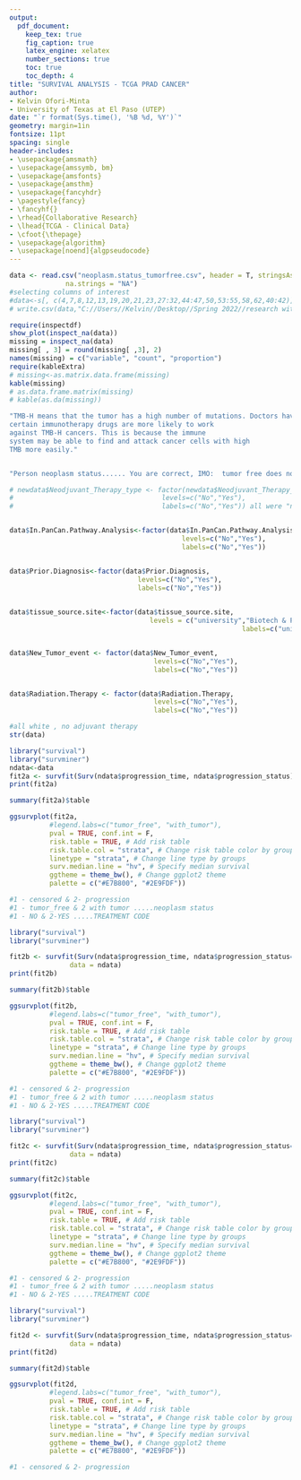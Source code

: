 ```yaml
---
output: 
  pdf_document:
    keep_tex: true
    fig_caption: true
    latex_engine: xelatex
    number_sections: true
    toc: true
    toc_depth: 4
title: "SURVIVAL ANALYSIS - TCGA PRAD CANCER"
author: 
- Kelvin Ofori-Minta
- University of Texas at El Paso (UTEP) 
date: "`r format(Sys.time(), '%B %d, %Y')`"
geometry: margin=1in
fontsize: 11pt
spacing: single
header-includes:
- \usepackage{amsmath}
- \usepackage{amssymb, bm}
- \usepackage{amsfonts}
- \usepackage{amsthm}
- \usepackage{fancyhdr}
- \pagestyle{fancy}
- \fancyhf{}
- \rhead{Collaborative Research}
- \lhead{TCGA - Clinical Data}
- \cfoot{\thepage}
- \usepackage{algorithm}
- \usepackage[noend]{algpseudocode}
---
```


\newpage
\section{Loading and Cleaning Data}
```r
data <- read.csv("neoplasm.status_tumorfree.csv", header = T, stringsAsFactors = F,
              na.strings = "NA")
#selecting columns of interest
#data<-s[, c(4,7,8,12,13,19,20,21,23,27:32,44:47,50,53:55,58,62,40:42)]
# write.csv(data,"C://Users//Kelvin//Desktop//Spring 2022//research with Dr. Leung//survival//selected_columns.csv")
```

\subsection{Inspecting dataframe for missing values}
```r
require(inspectdf)
show_plot(inspect_na(data))
missing = inspect_na(data)
missing[ , 3] = round(missing[ ,3], 2)
names(missing) = c("variable", "count", "proportion")
require(kableExtra)
# missing<-as.matrix.data.frame(missing)
kable(missing)
# as.data.frame.matrix(missing)
# kable(as.da(missing))
```

\subsubsection{Rename long variables}
```r
"TMB-H means that the tumor has a high number of mutations. Doctors have found that
certain immunotherapy drugs are more likely to work
against TMB-H cancers. This is because the immune
system may be able to find and attack cancer cells with high
TMB more easily."


"Person neoplasm status...... You are correct, IMO:  tumor free does not mean normal, but rather whether (or not) the tumor (neoplasm) continues to be present.  It is a statement about the progression (or not) of the original disease; whereas normal is a statement that there was no disease to begin with."
```


\newpage
\subsubsection{Re-coding variables}
```r

# newdata$Neodjuvant_Therapy_type <- factor(newdata$Neodjuvant_Therapy_type,
#                                     levels=c("No","Yes"),
#                                     labels=c("No","Yes")) all were "no"


data$In.PanCan.Pathway.Analysis<-factor(data$In.PanCan.Pathway.Analysis,
                                           levels=c("No","Yes"),
                                           labels=c("No","Yes"))


data$Prior.Diagnosis<-factor(data$Prior.Diagnosis, 
                                levels=c("No","Yes"),
                                labels=c("No","Yes"))
  

data$tissue_source.site<-factor(data$tissue_source.site,
                                   levels = c("university","Biotech & Pharma","Hospital","Research center"),
                                                          labels=c("university","biotech_pharma","hospital","research_centers"))


data$New_Tumor_event <- factor(data$New_Tumor_event,
                                    levels=c("No","Yes"),
                                    labels=c("No","Yes"))


data$Radiation.Therapy <- factor(data$Radiation.Therapy,
                                    levels=c("No","Yes"),
                                    labels=c("No","Yes"))

#all white , no adjuvant therapy
str(data)
```

\newpage
\section{KM Curve - survival probability with Radiation Therapy}
```r
library("survival")
library("survminer")
ndata<-data
fit2a <- survfit(Surv(ndata$progression_time, ndata$progression_status) ~ ndata$Radiation.Therapy, data = ndata)
print(fit2a)

summary(fit2a)$table
```
```r
ggsurvplot(fit2a,
          #legend.labs=c("tumor_free", "with_tumor"),
          pval = TRUE, conf.int = F,
          risk.table = TRUE, # Add risk table
          risk.table.col = "strata", # Change risk table color by groups
          linetype = "strata", # Change line type by groups
          surv.median.line = "hv", # Specify median survival
          ggtheme = theme_bw(), # Change ggplot2 theme
          palette = c("#E7B800", "#2E9FDF"))

#1 - censored & 2- progression
#1 - tumor_free & 2 with tumor .....neoplasm status 
#1 - NO & 2-YES .....TREATMENT CODE
```




\newpage
\section{KM Curve- survival probability:Censored cases of Radiation therapy}
```r
library("survival")
library("survminer")

fit2b <- survfit(Surv(ndata$progression_time, ndata$progression_status==1) ~ ndata$Radiation.Therapy, 
               data = ndata)
print(fit2b)

summary(fit2b)$table
```
```r
ggsurvplot(fit2b,
          #legend.labs=c("tumor_free", "with_tumor"),
          pval = TRUE, conf.int = F,
          risk.table = TRUE, # Add risk table
          risk.table.col = "strata", # Change risk table color by groups
          linetype = "strata", # Change line type by groups
          surv.median.line = "hv", # Specify median survival
          ggtheme = theme_bw(), # Change ggplot2 theme
          palette = c("#E7B800", "#2E9FDF"))

#1 - censored & 2- progression
#1 - tumor_free & 2 with tumor .....neoplasm status 
#1 - NO & 2-YES .....TREATMENT CODE
```


\newpage
\section{KM Curve- survival probability:Censored cases of New tumor event}
```r
library("survival")
library("survminer")

fit2c <- survfit(Surv(ndata$progression_time, ndata$progression_status==2) ~ ndata$New_Tumor_event, 
               data = ndata)
print(fit2c)

summary(fit2c)$table
```
```r
ggsurvplot(fit2c,
          #legend.labs=c("tumor_free", "with_tumor"),
          pval = TRUE, conf.int = F,
          risk.table = TRUE, # Add risk table
          risk.table.col = "strata", # Change risk table color by groups
          linetype = "strata", # Change line type by groups
          surv.median.line = "hv", # Specify median survival
          ggtheme = theme_bw(), # Change ggplot2 theme
          palette = c("#E7B800", "#2E9FDF"))

#1 - censored & 2- progression
#1 - tumor_free & 2 with tumor .....neoplasm status 
#1 - NO & 2-YES .....TREATMENT CODE
```


\newpage
\section{KM Curve- survival probability:Uncensored cases of Prior Diagnosis}
```r
library("survival")
library("survminer")

fit2d <- survfit(Surv(ndata$progression_time, ndata$progression_status==2) ~ ndata$Prior.Diagnosis, 
               data = ndata)
print(fit2d)

summary(fit2d)$table
```
```r
ggsurvplot(fit2d,
          #legend.labs=c("tumor_free", "with_tumor"),
          pval = TRUE, conf.int = F,
          risk.table = TRUE, # Add risk table
          risk.table.col = "strata", # Change risk table color by groups
          linetype = "strata", # Change line type by groups
          surv.median.line = "hv", # Specify median survival
          ggtheme = theme_bw(), # Change ggplot2 theme
          palette = c("#E7B800", "#2E9FDF"))

#1 - censored & 2- progression
```

